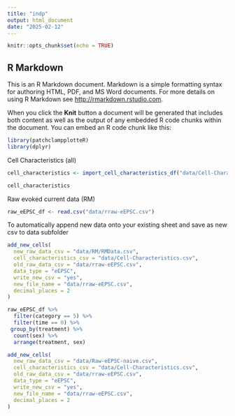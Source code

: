 ```yaml
---
title: "indp"
output: html_document
date: "2025-02-12"
---
```


```r
knitr::opts_chunk$set(echo = TRUE)
```

## R Markdown

This is an R Markdown document. Markdown is a simple formatting syntax for authoring HTML, PDF, and MS Word documents. For more details on using R Markdown see <http://rmarkdown.rstudio.com>.

When you click the **Knit** button a document will be generated that includes both content as well as the output of any embedded R code chunks within the document. You can embed an R code chunk like this:

```r
library(patchclampplotteR)
library(dplyr)
```

Cell Characteristics (all)
```r
cell_characteristics <- import_cell_characteristics_df("data/Cell-Characteristics.csv")

cell_characteristics
```

Raw evoked current data (RM)
```r
raw_eEPSC_df <- read.csv("data/rraw-eEPSC.csv")
```

To automatically append new data onto your existing sheet and save as new csv to data subfolder
```r
add_new_cells(
  new_raw_data_csv = "data/RM/RMData.csv",
  cell_characteristics_csv = "data/Cell-Characteristics.csv",
  old_raw_data_csv = "data/rraw-eEPSC.csv",
  data_type = "eEPSC",
  write_new_csv = "yes",
  new_file_name = "data/rraw-eEPSC.csv",
  decimal_places = 2
)
```

```r
raw_eEPSC_df %>%
  filter(category == 5) %>%
  filter(time == 0) %>%
 group_by(treatment) %>%
  count(sex) %>%
  arrange(treatment, sex)
```
```r
add_new_cells(
  new_raw_data_csv = "data/Raw-eEPSC-naive.csv",
  cell_characteristics_csv = "data/Cell-Characteristics.csv",
  old_raw_data_csv = "data/rraw-eEPSC.csv",
  data_type = "eEPSC",
  write_new_csv = "yes",
  new_file_name = "data/rraw-eEPSC.csv",
  decimal_places = 2
)
```
